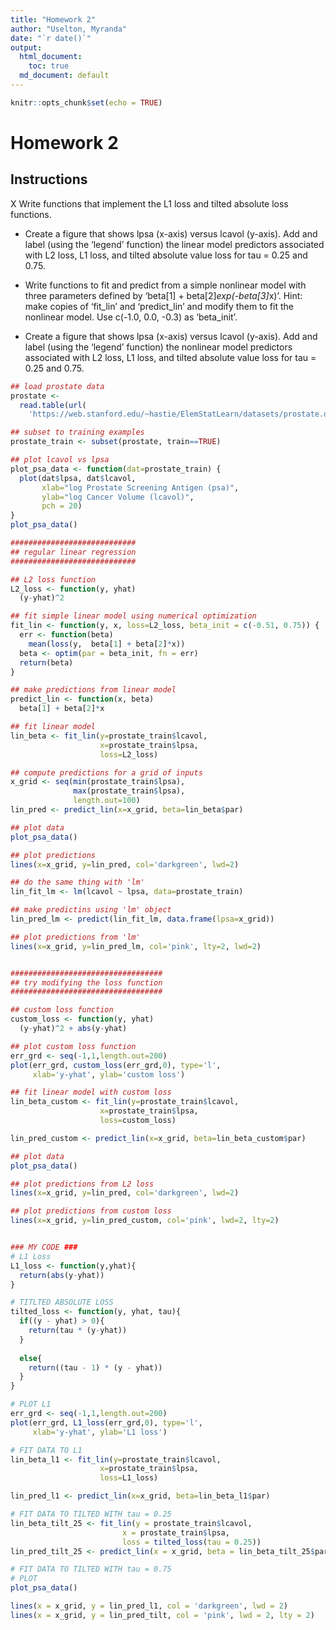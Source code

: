 ```yaml
---
title: "Homework 2"
author: "Uselton, Myranda"
date: "`r date()`"
output: 
  html_document:
    toc: true
  md_document: default
---
```


```r
knitr::opts_chunk$set(echo = TRUE)
```

# Homework 2

## Instructions 

X Write functions that implement the L1 loss and tilted absolute loss functions.

- Create a figure that shows lpsa (x-axis) versus lcavol (y-axis). Add and label (using the 'legend' function) the linear model predictors associated with L2 loss, L1 loss, and tilted absolute value loss for tau = 0.25 and 0.75.

- Write functions to fit and predict from a simple nonlinear model with three parameters defined by 'beta[1] + beta[2]*exp(-beta[3]*x)'. Hint: make copies of 'fit_lin' and 'predict_lin' and modify them to fit the nonlinear model. Use c(-1.0, 0.0, -0.3) as 'beta_init'.

- Create a figure that shows lpsa (x-axis) versus lcavol (y-axis). Add and label (using the 'legend' function) the nonlinear model predictors associated with L2 loss, L1 loss, and tilted absolute value loss for tau = 0.25 and 0.75.


```r
## load prostate data
prostate <- 
  read.table(url(
    'https://web.stanford.edu/~hastie/ElemStatLearn/datasets/prostate.data'))

## subset to training examples
prostate_train <- subset(prostate, train==TRUE)

## plot lcavol vs lpsa
plot_psa_data <- function(dat=prostate_train) {
  plot(dat$lpsa, dat$lcavol,
       xlab="log Prostate Screening Antigen (psa)",
       ylab="log Cancer Volume (lcavol)",
       pch = 20)
}
plot_psa_data()

############################
## regular linear regression
############################

## L2 loss function
L2_loss <- function(y, yhat)
  (y-yhat)^2

## fit simple linear model using numerical optimization
fit_lin <- function(y, x, loss=L2_loss, beta_init = c(-0.51, 0.75)) {
  err <- function(beta)
    mean(loss(y,  beta[1] + beta[2]*x))
  beta <- optim(par = beta_init, fn = err)
  return(beta)
}

## make predictions from linear model
predict_lin <- function(x, beta)
  beta[1] + beta[2]*x

## fit linear model
lin_beta <- fit_lin(y=prostate_train$lcavol,
                    x=prostate_train$lpsa,
                    loss=L2_loss)

## compute predictions for a grid of inputs
x_grid <- seq(min(prostate_train$lpsa),
              max(prostate_train$lpsa),
              length.out=100)
lin_pred <- predict_lin(x=x_grid, beta=lin_beta$par)

## plot data
plot_psa_data()

## plot predictions
lines(x=x_grid, y=lin_pred, col='darkgreen', lwd=2)

## do the same thing with 'lm'
lin_fit_lm <- lm(lcavol ~ lpsa, data=prostate_train)

## make predictins using 'lm' object
lin_pred_lm <- predict(lin_fit_lm, data.frame(lpsa=x_grid))

## plot predictions from 'lm'
lines(x=x_grid, y=lin_pred_lm, col='pink', lty=2, lwd=2)


##################################
## try modifying the loss function
##################################

## custom loss function
custom_loss <- function(y, yhat)
  (y-yhat)^2 + abs(y-yhat)

## plot custom loss function
err_grd <- seq(-1,1,length.out=200)
plot(err_grd, custom_loss(err_grd,0), type='l',
     xlab='y-yhat', ylab='custom loss')

## fit linear model with custom loss
lin_beta_custom <- fit_lin(y=prostate_train$lcavol,
                    x=prostate_train$lpsa,
                    loss=custom_loss)

lin_pred_custom <- predict_lin(x=x_grid, beta=lin_beta_custom$par)

## plot data
plot_psa_data()

## plot predictions from L2 loss
lines(x=x_grid, y=lin_pred, col='darkgreen', lwd=2)

## plot predictions from custom loss
lines(x=x_grid, y=lin_pred_custom, col='pink', lwd=2, lty=2)


### MY CODE ###
# L1 Loss
L1_loss <- function(y,yhat){
  return(abs(y-yhat))
}

# TITLTED ABSOLUTE LOSS
tilted_loss <- function(y, yhat, tau){
  if((y - yhat) > 0){
    return(tau * (y-yhat))
  }
  
  else{
    return((tau - 1) * (y - yhat))
  }
}

# PLOT L1
err_grd <- seq(-1,1,length.out=200)
plot(err_grd, L1_loss(err_grd,0), type='l',
     xlab='y-yhat', ylab='L1 loss')

# FIT DATA TO L1
lin_beta_l1 <- fit_lin(y=prostate_train$lcavol,
                    x=prostate_train$lpsa,
                    loss=L1_loss)

lin_pred_l1 <- predict_lin(x=x_grid, beta=lin_beta_l1$par)

# FIT DATA TO TILTED WITH tau = 0.25
lin_beta_tilt_25 <- fit_lin(y = prostate_train$lcavol,
                         x = prostate_train$lpsa,
                         loss = tilted_loss(tau = 0.25))
lin_pred_tilt_25 <- predict_lin(x = x_grid, beta = lin_beta_tilt_25$par)

# FIT DATA TO TILTED WITH tau = 0.75
# PLOT
plot_psa_data()

lines(x = x_grid, y = lin_pred_l1, col = 'darkgreen', lwd = 2)
lines(x = x_grid, y = lin_pred_tilt, col = 'pink', lwd = 2, lty = 2)


```